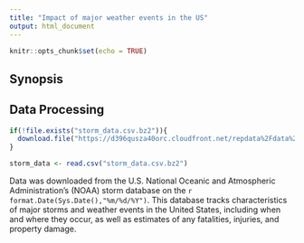 ```yaml
---
title: "Impact of major weather events in the US"
output: html_document
---
```


```r
knitr::opts_chunk$set(echo = TRUE)
```

## Synopsis



## Data Processing

```r

if(!file.exists("storm_data.csv.bz2")){
  download.file("https://d396qusza40orc.cloudfront.net/repdata%2Fdata%2FStormData.csv.bz2", "storm_data.csv.bz2")
}

storm_data <- read.csv("storm_data.csv.bz2")

```

Data was downloaded from the U.S. National Oceanic and Atmospheric Administration's (NOAA) storm database on the `r format.Date(Sys.Date(),"%m/%d/%Y")`. This database tracks characteristics of major storms and weather events in the United States, including when and where they occur, as well as estimates of any fatalities, injuries, and property damage.